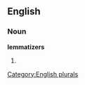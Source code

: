 
==English==

===Noun===
'''lemmatizers'''

# {{plural of|[[lemmatizer]]}}

[[Category:English plurals]]